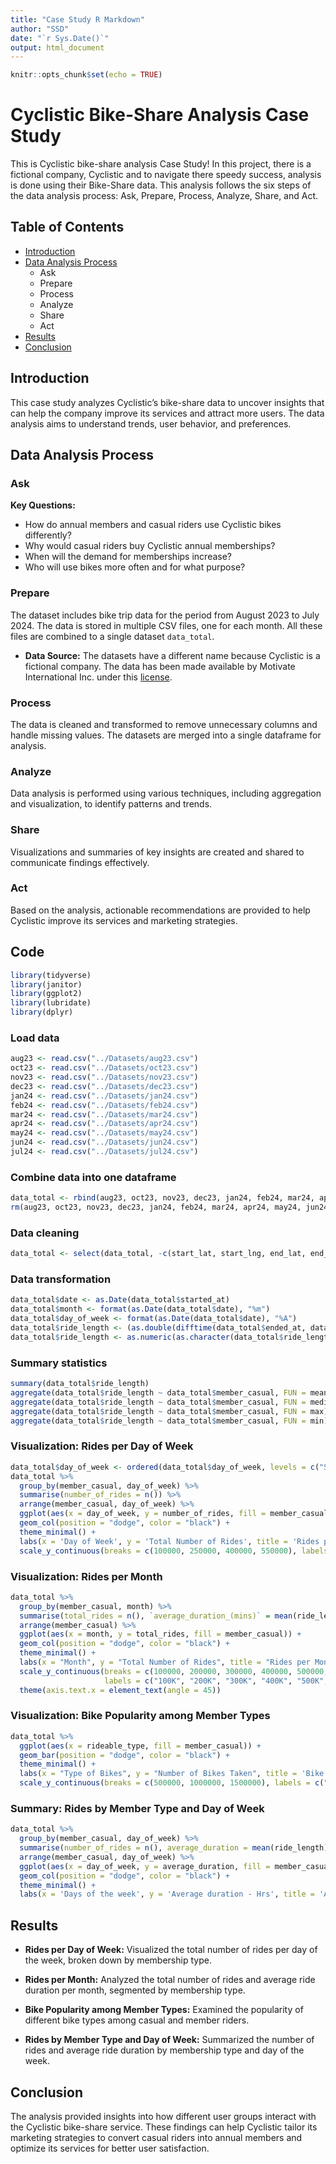 ```yaml
---
title: "Case Study R Markdown"
author: "SSD"
date: "`r Sys.Date()`"
output: html_document
---
```


```r
knitr::opts_chunk$set(echo = TRUE)
```

# Cyclistic Bike-Share Analysis Case Study

This is Cyclistic bike-share analysis Case Study! In this project, there is a fictional company, Cyclistic and to navigate there speedy success, analysis is done using their Bike-Share data. This analysis follows the six steps of the data analysis process: Ask, Prepare, Process, Analyze, Share, and Act.

## Table of Contents

- [Introduction](#introduction)
- [Data Analysis Process](#data-analysis-process)
  - Ask
  - Prepare
  - Process
  - Analyze
  - Share
  - Act
- [Results](#results)
- [Conclusion](#conclusion)

## Introduction

This case study analyzes Cyclistic's bike-share data to uncover insights that can help the company improve its services and attract more users. The data analysis aims to understand trends, user behavior, and preferences.

## Data Analysis Process

### Ask

**Key Questions:**

- How do annual members and casual riders use Cyclistic bikes differently?
- Why would casual riders buy Cyclistic annual memberships?
- When will the demand for memberships increase?
- Who will use bikes more often and for what purpose?

### Prepare

The dataset includes bike trip data for the period from August 2023 to July 2024. The data is stored in multiple CSV files, one for each month. All these files are combined to a single dataset `data_total`.

- **Data Source:** The datasets have a different name because Cyclistic is a fictional company. The data has been made available by Motivate International Inc. under this [license](https://divvybikes.com/data-license-agreement).

### Process

The data is cleaned and transformed to remove unnecessary columns and handle missing values. The datasets are merged into a single dataframe for analysis.

### Analyze

Data analysis is performed using various techniques, including aggregation and visualization, to identify patterns and trends.

### Share

Visualizations and summaries of key insights are created and shared to communicate findings effectively.

### Act

Based on the analysis, actionable recommendations are provided to help Cyclistic improve its services and marketing strategies.

## Code

```r
library(tidyverse)
library(janitor)
library(ggplot2)
library(lubridate)
library(dplyr)
```

### Load data

```r
aug23 <- read.csv("../Datasets/aug23.csv")
oct23 <- read.csv("../Datasets/oct23.csv")
nov23 <- read.csv("../Datasets/nov23.csv")
dec23 <- read.csv("../Datasets/dec23.csv")
jan24 <- read.csv("../Datasets/jan24.csv")
feb24 <- read.csv("../Datasets/feb24.csv")
mar24 <- read.csv("../Datasets/mar24.csv")
apr24 <- read.csv("../Datasets/apr24.csv")
may24 <- read.csv("../Datasets/may24.csv")
jun24 <- read.csv("../Datasets/jun24.csv")
jul24 <- read.csv("../Datasets/jul24.csv")
```

### Combine data into one dataframe

```r
data_total <- rbind(aug23, oct23, nov23, dec23, jan24, feb24, mar24, apr24, may24, jun24, jul24)
rm(aug23, oct23, nov23, dec23, jan24, feb24, mar24, apr24, may24, jun24, jul24)
```

### Data cleaning

```r
data_total <- select(data_total, -c(start_lat, start_lng, end_lat, end_lng, start_station_id, end_station_id, end_station_name))
```

### Data transformation

```r
data_total$date <- as.Date(data_total$started_at)
data_total$month <- format(as.Date(data_total$date), "%m")
data_total$day_of_week <- format(as.Date(data_total$date), "%A")
data_total$ride_length <- (as.double(difftime(data_total$ended_at, data_total$started_at)))/60
data_total$ride_length <- as.numeric(as.character(data_total$ride_length))
```

### Summary statistics

```r
summary(data_total$ride_length)
aggregate(data_total$ride_length ~ data_total$member_casual, FUN = mean)
aggregate(data_total$ride_length ~ data_total$member_casual, FUN = median)
aggregate(data_total$ride_length ~ data_total$member_casual, FUN = max)
aggregate(data_total$ride_length ~ data_total$member_casual, FUN = min)
```

### Visualization: Rides per Day of Week

```r
data_total$day_of_week <- ordered(data_total$day_of_week, levels = c("Sunday", "Monday", "Tuesday", "Wednesday", "Thursday", "Friday", "Saturday"))
data_total %>%
  group_by(member_casual, day_of_week) %>% 
  summarise(number_of_rides = n()) %>% 
  arrange(member_casual, day_of_week) %>%
  ggplot(aes(x = day_of_week, y = number_of_rides, fill = member_casual)) + 
  geom_col(position = "dodge", color = "black") + 
  theme_minimal() +
  labs(x = 'Day of Week', y = 'Total Number of Rides', title = 'Rides per Day of Week', fill = 'Type of Membership') + 
  scale_y_continuous(breaks = c(100000, 250000, 400000, 550000), labels = c("100k", "250K", "400K", "550K"))
```

### Visualization: Rides per Month

```r
data_total %>%
  group_by(member_casual, month) %>%  
  summarise(total_rides = n(), `average_duration_(mins)` = mean(ride_length)) %>% 
  arrange(member_casual) %>% 
  ggplot(aes(x = month, y = total_rides, fill = member_casual)) + 
  geom_col(position = "dodge", color = "black") + 
  theme_minimal() +
  labs(x = "Month", y = "Total Number of Rides", title = "Rides per Month", fill = "Type of Membership") + 
  scale_y_continuous(breaks = c(100000, 200000, 300000, 400000, 500000, 600000, 700000, 800000), 
                     labels = c("100K", "200K", "300K", "400K", "500K", "600K", "700K", "800K")) + 
  theme(axis.text.x = element_text(angle = 45))
```

### Visualization: Bike Popularity among Member Types

```r
data_total %>%
  ggplot(aes(x = rideable_type, fill = member_casual)) +
  geom_bar(position = "dodge", color = "black") + 
  theme_minimal() + 
  labs(x = "Type of Bikes", y = "Number of Bikes Taken", title = 'Bike Popularity among Member Types', fill = 'Type of Membership') +
  scale_y_continuous(breaks = c(500000, 1000000, 1500000), labels = c("500K", "1M", "1.5M"))
```

### Summary: Rides by Member Type and Day of Week

```r
data_total %>%
  group_by(member_casual, day_of_week) %>%
  summarise(number_of_rides = n(), average_duration = mean(ride_length)) %>%
  arrange(member_casual, day_of_week) %>%
  ggplot(aes(x = day_of_week, y = average_duration, fill = member_casual)) +
  geom_col(position = "dodge", color = "black") + 
  theme_minimal() +
  labs(x = 'Days of the week', y = 'Average duration - Hrs', title = 'Average ride time per week', fill = 'Type of Membership')
```


## Results
- **Rides per Day of Week:** Visualized the total number of rides per day of the week, broken down by membership type.

- **Rides per Month:** Analyzed the total number of rides and average ride duration per month, segmented by membership type.

- **Bike Popularity among Member Types:** Examined the popularity of different bike types among casual and member riders.

- **Rides by Member Type and Day of Week:** Summarized the number of rides and average ride duration by membership type and day of the week.

## Conclusion

The analysis provided insights into how different user groups interact with the Cyclistic bike-share service. These findings can help Cyclistic tailor its marketing strategies to convert casual riders into annual members and optimize its services for better user satisfaction.
